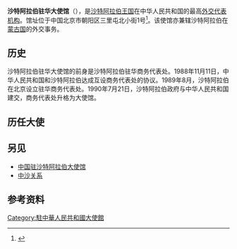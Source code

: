 {{Infobox diplomatic mission
|name = 沙特阿拉伯王国驻华大使馆
|native_name = {{lang|en|Royal Embassy of Saudi Arabia, Beijing}}
|open = 1989年
|address = [[朝阳区|朝阳区]]三里屯北小街1号
|location = {{CHN}}[[北京市|北京市]]
|ambassador = [[]]
|website = 
}}
'''沙特阿拉伯驻华大使馆'''（{{lang-en|Royal Embassy of Saudi Arabia, Beijing}}），是[[沙特阿拉伯王国|沙特阿拉伯王国]]在中华人民共和国的最高[[外交代表机构|外交代表机构]]。馆址位于中国北京市朝阳区三里屯北小街1号<ref>{{cite web|url=https://www.fmprc.gov.cn/web/fw_673051/lbfw_673061/wgzhslgjgxx/t1456543.shtml |language=zh-hans |title=沙特阿拉伯王国驻华大使馆 |publisher=[[中华人民共和国外交部|中华人民共和国外交部]] | date=2018-10 |accessdate=2021-03-30 }}</ref>。该使馆亦兼辖沙特阿拉伯在[[蒙古国|蒙古国]]的外交事务。

== 历史 ==
沙特阿拉伯驻华大使馆的前身是沙特阿拉伯驻华商务代表处。1988年11月11日，中华人民共和国和沙特阿拉伯达成互设商务代表处的协议。1989年8月，沙特阿拉伯在北京设立驻华商务代表处。1990年7月21日，沙特阿拉伯政府与中华人民共和国建交，商务代表处升格为大使馆。

==历任大使==
{{main|沙特阿拉伯驻华大使列表}}

== 另见 ==
* [[中国驻沙特阿拉伯大使馆|中国驻沙特阿拉伯大使馆]]
* [[中沙关系|中沙关系]]

==参考资料==
{{reflist}}

{{驻中华人民共和国外交机构}}
[[Category:駐中華人民共和國大使館|Category:駐中華人民共和國大使館]]